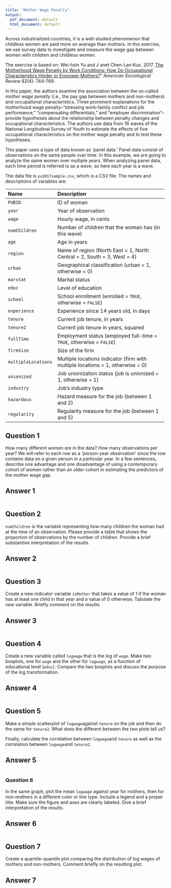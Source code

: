 ```yaml
---
title: "Mother Wage Penalty"
output:
  pdf_document: default
  html_document: default
---
```


Across industrialized countries, it is a well-studied phenomenon 
that childless women are paid more on average than mothers. In 
this exercise, we use survey data to investigate and measure
the wage gap between women with children and childless women.

The exercise is based on: Wei-hsin Yu and J
anet Chen-Lan Kuo. 2017. [The Motherhood Wage Penalty by Work 
Conditions: How Do Occupational Characteristics Hinder or 
Empower Mothers?](https://doi.org/10.1177/0003122417712729)" 
*American Sociological Review* 82(4): 744-769.

In this paper, the authors examine the association between 
the so-called *mother wage penalty* (i.e., the pay gap between mothers 
and non-mothers) and occupational characteristics. Three prominent 
explanations for the motherhood wage penalty--"stressing work-family conflict 
and job performance," "compensating differentials," and "employer 
discrimination"--provide hypotheses about the relationship 
between penalty changes and occupational characteristics.
The authors use data from 16 waves of the National Longitudinal 
Survey of Youth to estimate the effects of five occupational 
characteristics on the mother wage penalty and to test these 
hypotheses. 

This paper uses a type of data known as 'panel data.' Panel data consist of 
observations on the same people over time. In this example, we are going to 
analyze the same women over multiple years. When analyzing panel data, each 
time period is referred to as a *wave*, so here each year is a wave.

The data file is `yu2017sample.csv`, which is a CSV file. The names 
and descriptions of variables are:

 -------------------------------------------------------------------------------
 Name                 Description
 -------------------- ----------------------------------------------------------
 `PUBID`              ID of woman

 `year`               Year of observation
 
 `wage`               Hourly wage, in cents

 `numChildren`        Number of children that the woman has (in this wave)
 
 `age`                Age in years
 
 `region`             Name of region (North East = 1, North Central = 2, South = 3, West = 4)
 
 `urban`              Geographical classification (urban = 1, otherwise = 0)
      
 `marstat`            Marital status
 
 `educ`               Level of education
 
 `school`             School enrollment (enrolled = `TRUE`, otherwise = `FALSE`)
 
 `experience`         Experience since 14 years old, in days
 
 `tenure`             Current job tenure, in years
 
 `tenure2`            Current job tenure in years, squared
 
 `fullTime`           Employment status (employed full-time = `TRUE`, otherwise = `FALSE`)
 
 `firmSize`           Size of the firm
 
 `multipleLocations`  Multiple locations indicator (firm with multiple locations = 1, otherwise = 0)
 
 `unionized`          Job unionization status (job is unionized = 1, otherwise = 1)
 
 `industry`           Job's industry type
 
 `hazardous`          Hazard measure for the job (between 1 and 2)
 
 `regularity`         Regularity measure for the job (between 1 and 5)
 -------------------------------------------------------------------------------
 
## Question 1

How many different women are in the data? How many observations 
  per year? We will refer to each row as a 'person-year observation' 
  since the row contains data on a given person in a particular year.
  In a few sentences, describe one advantage and one disadvantage of using 
  a contemporary cohort of women rather than an older cohort in 
  estimating the predictors of the mother wage gap.

## Answer 1

```r

```

## Question 2

`numChildren` is the variable representing how many children 
  the woman had at the time of an observation. Please provide a table 
  that shows the proportion of observations by the number of children.
  Provide a brief substantive interpretation of the results.

## Answer 2

```r

```

## Question 3

Create a new indicator variable `isMother` that takes a value of 1 
  if the woman has at least one child in that year and a value 
  of 0 otherwise. Tabulate the new variable. Briefly comment on 
  the results.

## Answer 3

```r

```


## Question 4

Create a new variable called `logwage` that is the log of `wage`. 
  Make two boxplots, one for `wage` and the other for `logwage`, 
  as a function of educational level (`educ`). Compare the two boxplots 
  and discuss the purpose of the log transformation. 

## Answer 4

```r

```


## Question 5

Make a simple scatterplot of `logwage`against `tenure` on the job and then do the same for `tenure2`.
What does the different between the two plots tell us?

Finally, calculate the correlation between `logwage`and `tenure` as well as the correlation between `logwage`and `tenure2`.

## Answer 5

```r

```



### Question 6


In the same graph, plot the mean `logwage` against year for mothers, 
  then for non-mothers in a different color or line type. Include 
  a legend and a proper title. Make sure the figure and axes are 
  clearly labeled. Give a brief interpretation of the results.
 
## Answer 6
 
```r

```


## Question 7

Create a quantile-quantile plot comparing the distribution of log wages
  of mothers and non-mothers. Comment briefly on the resulting plot.
 
## Answer 7
 
```r
```

